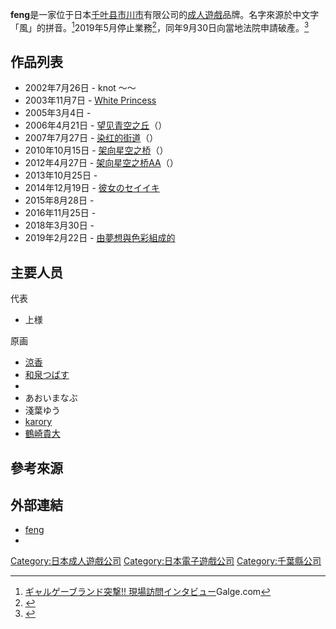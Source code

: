 {{lowercase}}
{{美少女ゲームブランド
|ブランド名 =[[Image:fenglogo.jpg|Image:fenglogo.jpg]]
|ジャンル =[[日本成人遊戲|成人遊戲]]
|企業名 ={{lang|ja|有限会社ホワイトローズ}}
|関連ブランド =
|審査 =[[電腦軟體倫理機構|電腦軟體倫理機構]]
|主要人物 =上様
|特記事項 =
|メインブランド =
|デビュー作 ={{lang|ja|knot 〜絆の魔法〜}}
|デビュー作発売日 =2002年7月26日
|最新作 =
|最新作発売日 =
|最終作 =[[由夢想與色彩組成的|由夢想與色彩組成的]]
|最終作発売日 =2019年2月22日
|URL =http://www.feng.jp/
|サイト名 =feng
}}
'''feng'''是一家位于日本[[千叶县|千叶县]][[市川市|市川市]]{{lang|ja|ホワイトローズ}}有限公司的[[日本成人遊戲|成人遊戲]]品牌。名字來源於中文字「風」的拼音。<ref>[https://web.archive.org/web/20031206081430/http://www.galge.com/galge/nomember/sbp/toku/houmon_feng.html ギャルゲーブランド突撃!! 現場訪問インタビュー]Galge.com{{ja}}</ref>2019年5月停止業務<ref>{{cite web |title=美少女ゲーム制作会社ホワイトローズが破産開始決定 |url=https://otakuindustry.biz/archives/82754 |website=オタク産業通信 |language=ja |date=2019-10-17|accessdate=2019-10-18 |archive-date=2019-10-18 |archive-url=https://web.archive.org/web/20191018000105/https://otakuindustry.biz/archives/82754 |dead-url=no }}</ref>，同年9月30日向當地法院申請破產。<ref>{{cite web |title=美少女ゲームレーベル「feng」運営会社が破産 「あかね色に染まる坂」など制作 |url=https://nlab.itmedia.co.jp/nl/articles/1910/17/news101.html |website=ねとらぼ |language=ja |date=2019年10月17日 |accessdate=2019年10月17日 |archive-date=2019年10月17日 |archive-url=https://web.archive.org/web/20191017161556/https://nlab.itmedia.co.jp/nl/articles/1910/17/news101.html |dead-url=no }}</ref>

== 作品列表 ==
* 2002年7月26日 - knot 〜{{lang|ja|絆の魔法}}〜
* 2003年11月7日 - [[White_Princess|White Princess]]
* 2005年3月4日 - {{Tsl|ja|魔法少女Twin☆kle}}
* 2006年4月21日 - [[望见青空之丘|望见青空之丘]]（{{lang|ja|青空の見える丘}}）
* 2007年7月27日 - [[染红的街道|染红的街道]]（{{lang|ja|あかね色に染まる坂}}）
* 2010年10月15日 - [[架向星空之桥|架向星空之桥]]（{{lang|ja|星空へ架かる橋}}）
* 2012年4月27日 - [[架向星空之桥|架向星空之桥AA]]（{{lang|ja|星空へ架かる橋AA}}）
* 2013年10月25日 - {{Tsl|ja|ちいさな彼女の小夜曲}}
* 2014年12月19日 - [[她的聖域|彼女のセイイキ]]
* 2015年8月28日 - {{Tsl|ja|妹のセイイキ}}
* 2016年11月25日 - {{lang|ja|学校のセイイキ}}
* 2018年3月30日 - {{lang|ja|ずっと前から女子でした}}
* 2019年2月22日 - [[由夢想與色彩組成的|由夢想與色彩組成的]]

== 主要人员 ==
; 代表
* 上様
; 原画
* [[涼香|涼香]]
* [[和泉つばす|和泉つばす]]
* {{Tsl|ja|なちゅらるとん}}
* あおいまなぶ
* 淺葉ゆう
* [[karory|karory]]
* [[鶴崎貴大|鶴崎貴大]]

==參考來源==
{{reflist}}

== 外部連結 ==
*[http://www.feng.jp/ feng]{{Wayback|url=http://www.feng.jp/ |date=20110430202547 }}{{ja}}
*{{Twitter|ueeeeeee|feng}}{{ja}}

{{feng}}

[[Category:日本成人遊戲公司|Category:日本成人遊戲公司]]
[[Category:日本電子遊戲公司|Category:日本電子遊戲公司]]
[[Category:千葉縣公司|Category:千葉縣公司]]